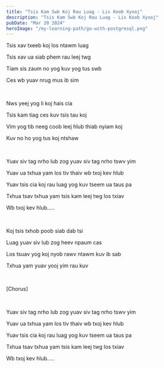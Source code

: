 ```yaml
---
title: "Tsis Kam Swb Koj Rau Luag - Lis Koob Xyooj"
description: "Tsis Kam Swb Koj Rau Luag - Lis Koob Xyooj"
pubDate: "Mar 20 2024"
heroImage: "/my-learning-path/go-with-postgresql.png"
---
```


Tsis xav txeeb koj los ntawm luag

Tsis xav ua siab phem rau leej twg

Tiam sis zaum no yog kuv yog tus swb

Ces wb yuav nrug mus ib sim

<br />

Nws yeej yog li koj hais cia

Tsis kam tiag ces kuv tsis tau koj

Vim yog tib neeg coob leej hlub thiab nyiam koj

Kuv no ho yog tus koj ntshaw

<br />

Yuav siv tag nrho lub zog yuav siv tag nrho tswv yim

Yuav ua txhua yam los tiv thaiv wb txoj kev hlub

Yuav tsis cia koj rau luag yog kuv tseem ua taus pa

Txhua tsav txhua yam tsis kam leej twg los txiav

Wb txoj kev hlub.....

<br />

Koj tsis txhob poob siab dab tsi

Luag yuav siv lub zog heev npaum cas

Los tsuav yog koj nyob rawv ntawm kuv ib sab

Txhua yam yuav yooj yim rau kuv

<br />

[Chorus]

<br />

Yuav siv tag nrho lub zog yuav siv tag nrho tswv yim

Yuav ua txhua yam los tiv thaiv wb txoj kev hlub

Yuav tsis cia koj rau luag yog kuv tseem ua taus pa

Txhua tsav txhua yam tsis kam leej twg los txiav

Wb txoj kev hlub.....
